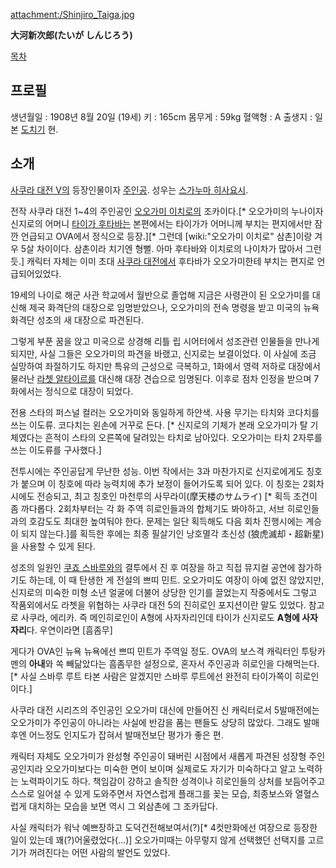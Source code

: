 attachment:/Shinjiro_Taiga.jpg

'''大河新次郎(たいが しんじろう)'''

[[목차]]

== 프로필 ==

생년월일 : 1908년 8월 20일 (19세)
키 : 165cm
몸무게 : 59kg
혈액형 : A
출생지 : 일본 [[도치기]] 현.

== 소개 ==
[[사쿠라 대전 V]]의 등장인물이자 [[주인공]]. 성우는 [[스가누마 히사요시]].

전작 사쿠라 대전 1~4의 주인공인 [[오오가미 이치로]]의 조카이다.[* 오오가미의 누나이자 신지로의 어머니 [[타이가 후타바]]는 본편에서는 타이가가 어머니께 부치는 편지에서만 잠깐 언급되고 OVA에서 정식으로 등장.][* 그런데 [wiki:"오오가미 이치로" 삼촌]이랑 겨우 5살 차이이다. 삼촌이라 치기엔 형뻘. 아마 후타바와 이치로의 나이차가 많아서 그런듯.] 캐릭터 자체는 이미 초대 [[사쿠라 대전]]에서 후타바가 오오가미한테 부치는 편지로 언급되어있었다.

19세의 나이로 해군 사관 학교에서 월반으로 졸업해 지금은 사령관이 된 오오가미를 대신해 제국 화격단의 대장으로 임명받았으나, 오오가미의 전속 명령을 받고 미국의 뉴욕 화격단 성조의 새 대장으로 파견된다.

그렇게 부푼 꿈을 앉고 미국으로 상경해 리틀 립 시어터에서 성조관련 인물들을 만나게 되지만, 사실 그들은 오오가미의 파견을 바랬고, 신지로는 보결이었다. 이 사실에 조금 실망하여 좌절하기도 하지만 특유의 근성으로 극복하고, 1화에서 영력 저하로 대장에서 물러난 [[라쳇 알타이르]]를 대신해 대장 견습으로 임명된다. 이후로 점차 인정을 받으며 7화에서는 정식으로 대장이 되었다. 

전용 스타의 퍼스널 컬러는 오오가미와 동일하게 하얀색. 사용 무기는 타치와 코다치를 쓰는 이도류. 코다치는 왼손에 거꾸로 든다. [* 신지로의 기체가 본래 오오가미가 탈 기체였다는 흔적이 스타의 오른쪽에 달려있는 타치로 남아있다. 오오가미는 타치 2자루를 쓰는 이도류를 구사했다.] 

전투시에는 주인공답게 무난한 성능. 이번 작에서는 3과 마찬가지로 신지로에게도 칭호가 붙으며 이 칭호에 따라 능력치에 추가 보정이 들어가도록 되어 있다. 이 칭호는 2회차 시에도 전승되고, 최고 칭호인 마천루의 사무라이(摩天楼のサムライ) [* 획득 조건이 좀 까다롭다. 2회차부터는 각 화 주역 히로인들과의 합체기도 봐야하고, 서브 히로인들과의 호감도도 최대한 높여둬야 한다. 문제는 일단 획득해도 다음 회차 진행시에는 계승이 되지 않는다.]를 획득한 후에는 최종 필살기인 낭호멸각 초신성 (狼虎滅却・超新星)을 사용할 수 있게 된다.

성조의 일원인 [[쿠죠 스바루]]와의 결투에서 진 후 여장을 하고 직접 뮤지컬 공연에 참가하기도 하는데, 이 때 탄생한 게 전설의 쁘띠 민트. 오오가미도 여장이 아예 없진 않았지만, 신지로의 미숙한 미형 소년 얼굴에 더불어 상당한 인기를 끌었는지 작중에서도 그렇고 작품외에서도 라쳇을 위협하는 사쿠라 대전 5의 진히로인 포지션이란 말도 있었다. 참고로 사쿠라, 에리카. 즉 메인히로인이 A형에 사자자리인데 타이가 신지로도 '''A형에 사자자리'''다. 우연이라면 [흠좀무]

게다가 OVA인 뉴욕 뉴욕에선 쁘띠 민트가 주역일 정도. OVA의 보스격 캐릭터인 투탕카멘의 '''아내'''와 쏙 빼닮았다는 흠좀무한 설정으로, 혼자서 주인공과 히로인을 다해먹는다.[* 사실 스바루 루트 타본 사람은 알겠지만 스바루 루트에선 완전히 타이가쪽이 히로인이다.]

사쿠라 대전 시리즈의 주인공인 오오가미 대신에 만들어진 신 캐릭터로서 5발매전에는 오오가미가 주인공이 아니라는 사실에 반감을 품는 팬들도 상당히 많았다. 그래도 발매후엔 어느정도 인지도가 잡혀서 발매전보단 평가가 좋은 편.

캐릭터 자체도 오오가미가 완성형 주인공이 돼버린 시점에서 새롭게 파견된 성장형 주인공인지라 오오가미보다는 미숙한 면이 보이며 실제로도 자기가 미숙하다고 알고 노력하는 노력파이기도 하다. 책임감이 강하고 솔직한 성격이나 히로인들의 상처를 보듬어주고 스스로 일어설 수 있게 도와주면서 자연스럽게 플래그를 꽂는 모습, 최종보스와 열혈스럽게 대치하는 모습을 보면 역시 그 외삼촌에 그 조카답다.

사실 캐릭터가 워낙 예쁘장하고 도덕건전해보여서(?)[* 4컷만화에선 여장으로 등장한 일이 있는데 꽤(?)어울렸었다(...)] 오오가미때는 아무렇지 않게 선택했던 선택지를 고르기가 꺼려진다는 어떤 사람의 발언도 있었다. 
